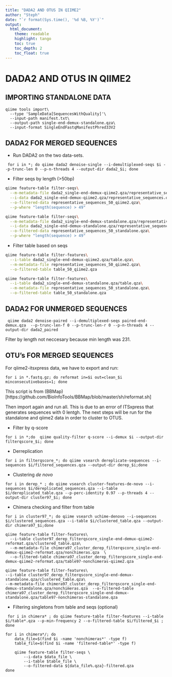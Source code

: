 ```yaml
---
title: "DADA2 AND OTUS IN QIIME2"
author: "Steph"
date: "`r format(Sys.time(), '%d %B, %Y')`"
output:
  html_document:
    theme: readable
    highlight: tango
    toc: true
    toc_depth: 2
    toc_float: true
---
```


# DADA2 AND OTUS IN QIIME2

## IMPORTING STANDALONE DATA

```
qiime tools import\
  --type 'SampleData[SequencesWithQuality]'\
  --input-path manifest.txt\
  --output-path single-end-demux-standalone.qza\
  --input-format SingleEndFastqManifestPhred33V2
```

## DADA2 FOR MERGED SEQUENCES

- Run DADA2 on the two data-sets. 

```
 for i in *; do qiime dada2 denoise-single --i-demultiplexed-seqs $i --p-trunc-len 0 --p-n-threads 4 --output-dir dada2_$i; done
```

- Filter seqs by length (>50bp)

```bash
qiime feature-table filter-seqs\
  --m-metadata-file dada2_single-end-demux-qiime2.qza/representative_sequences.qza\
  --i-data dada2_single-end-demux-qiime2.qza/representative_sequences.qza\
  --o-filtered-data representative_sequences_50_qiime2.qza\
  --p-where "length(sequence) > 49"

qiime feature-table filter-seqs\
  --m-metadata-file dada2_single-end-demux-standalone.qza/representative_sequences.qza\
  --i-data dada2_single-end-demux-standalone.qza/representative_sequences.qza\
  --o-filtered-data representative_sequences_50_standalone.qza\
  --p-where "length(sequence) > 49"

```

- Filter table based on seqs

```bash
qiime feature-table filter-features\
  --i-table dada2_single-end-demux-qiime2.qza/table.qza\
  --m-metadata-file representative_sequences_50_qiime2.qza\
  --o-filtered-table table_50_qiime2.qza

qiime feature-table filter-features\
  --i-table dada2_single-end-demux-standalone.qza/table.qza\
  --m-metadata-file representative_sequences_50_standalone.qza\
  --o-filtered-table table_50_standalone.qza
```


## DADA2 FOR UNMERGED SEQUENCES

```
 qiime dada2 denoise-paired --i-demultiplexed-seqs paired-end-demux.qza  --p-trunc-len-f 0 --p-trunc-len-r 0 --p-n-threads 4 --output-dir dada2_paired
```

Filter by length not neccesary because min length was 231.


## OTU's FOR MERGED SEQUENCES

For qiime2-itsxpress data, we have to export and run:

```
for i in *.fastq.gz; do reformat in=$i out=clean_$i minconsecutivebases=1; done
```
This script is from (BBMap)[https://github.com/BioInfoTools/BBMap/blob/master/sh/reformat.sh]

Then import again and run all. This is due to an error of ITSxpress that generates sequences with 0 lentgh. The next steps will be run for the standalone and qiime2 data in order to cluster to OTUS.


- Filter by q-score

```
for i in *;do  qiime quality-filter q-score --i-demux $i --output-dir filterqscore_$i; done

```

- Derreplication

```
for i in filterqscore_*; do qiime vsearch dereplicate-sequences --i-sequences $i/filtered_sequences.qza --output-dir derep_$i;done
```


- Clustering *de novo*

```
for i in derep_* ; do qiime vsearch cluster-features-de-novo --i-sequences $i/dereplicated_sequences.qza --i-table $i/dereplicated_table.qza --p-perc-identity 0.97 --p-threads 4 --output-dir cluster97_$i; done
```

- Chimera checking and filter from table

```
for i in cluster97_*; do qiime vsearch uchime-denovo --i-sequences $i/clustered_sequences.qza --i-table $i/clustered_table.qza --output-dir chimera97_$i;done

```

```
qiime feature-table filter-features\
  --i-table cluster97_derep_filterqscore_single-end-demux-qiime2-reformat.qza/clustered_table.qza\
  --m-metadata-file chimera97_cluster_derep_filterqscore_single-end-demux-qiime2-reformat.qza/nonchimeras.qza  \
  --o-filtered-table chimera97_cluster_derep_filterqscore_single-end-demux-qiime2-reformat.qza/table97-nonchimeras-qiime2.qza

```

```
qiime feature-table filter-features\
--i-table cluster97_derep_filterqscore_single-end-demux-standalone.qza/clustered_table.qza\
--m-metadata-file chimera97_cluster_derep_filterqscore_single-end-demux-standalone.qza/nonchimeras.qza  --o-filtered-table chimera97_cluster_derep_filterqscore_single-end-demux-standalone.qza/table97-nonchimeras-standalone.qza
```



- Filtering singletons from table and seqs (optional)

```
 for i in chimera* ; do qiime feature-table filter-features --i-table $i/table*.qza --p-min-frequency 2 --o-filtered-table $i/filtered_$i ; done
 ```
 
``` 
for i in chimera*/; do
    data_file=$(find $i -name 'nonchimeras*' -type f)
    table_file=$(find $i -name 'filtered-table*' -type f)

    qiime feature-table filter-seqs \
        --i-data $data_file \
        --i-table $table_file \
        --o-filtered-data ${data_file%.qza}-filtered.qza
done

```
